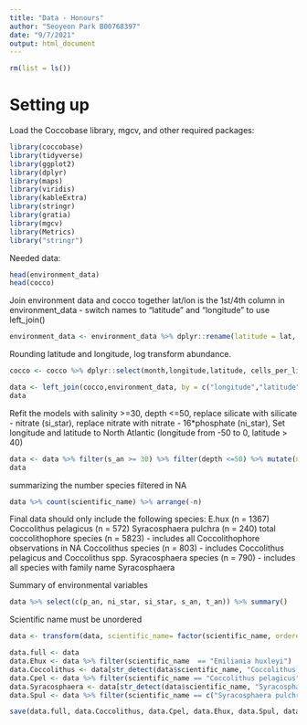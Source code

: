 ```yaml
---
title: "Data - Honours"
author: "Seoyeon Park B00768397"
date: "9/7/2021"
output: html_document
---
```


```r
rm(list = ls())
```

# Setting up
Load the Coccobase library, mgcv, and other required packages:
```r
library(coccobase)
library(tidyverse)
library(ggplot2)
library(dplyr)
library(maps)
library(viridis)
library(kableExtra)
library(stringr)
library(gratia)
library(mgcv)
library(Metrics)
library("stringr")
```


Needed data:
```r
head(environment_data)
head(cocco)
```

Join environment data and cocco together
lat/lon is the 1st/4th column in environment_data - switch names to "latitude" and "longitude" to use left_join()

```r
environment_data <- environment_data %>% dplyr::rename(latitude = lat, longitude = lon)
```

Rounding latitude and longitude, log transform abundance. 

```r
cocco <- cocco %>% dplyr::select(month,longitude,latitude, cells_per_litre, scientific_name, depth) %>% mutate(longitude = round((longitude-0.5),digits = 0) + 0.5) %>% mutate(latitude = round((latitude-0.5), digits = 0) + 0.5) %>% mutate(cells_per_litre = log(cells_per_litre)) %>% filter(cells_per_litre > 0) 

data <- left_join(cocco,environment_data, by = c("longitude","latitude","month"))
data
```  

Refit the models with salinity >=30, depth <=50, replace silicate with silicate - nitrate (si_star), replace nitrate with nitrate - 16*phosphate (ni_star), Set longitude and latitude to North Atlantic (longitude from -50 to 0, latitude > 40)

```r
data <- data %>% filter(s_an >= 30) %>% filter(depth <=50) %>% mutate(ni_star = n_an - 16*p_an) %>% mutate(si_star = i_an - n_an) %>% subset(latitude >= 40 & longitude <= 0 & longitude >= -50) 
data
```

summarizing the number species filtered in NA

```r
data %>% count(scientific_name) %>% arrange(-n)
```

Final data should only include the following species:
E.hux (n = 1367)
Coccolithus pelagicus  (n = 572)
Syracosphaera pulchra (n = 240)
total coccolithophore species (n = 5823) - includes all Coccolithophore observations in NA
Coccolithus species (n = 803) - includes Coccolithus pelagicus and Coccolithus spp. 
Syracosphaera species (n = 790) - includes all species with family name Syracosphaera   

Summary of environmental variables

```r
data %>% select(c(p_an, ni_star, si_star, s_an, t_an)) %>% summary()
```

Scientific name must be unordered
```r
data <- transform(data, scientific_name= factor(scientific_name, ordered=FALSE)) 
```

```r
data.full <- data
data.Ehux <- data %>% filter(scientific_name  == "Emiliania huxleyi")
data.Coccolithus <- data[str_detect(data$scientific_name, "Coccolithus "), ]
data.Cpel <- data %>% filter(scientific_name == "Coccolithus pelagicus")
data.Syracosphaera <- data[str_detect(data$scientific_name, "Syracosphaera"), ]
data.Spul <- data %>% filter(scientific_name == c("Syracosphaera pulchra"))
```

```r
save(data.full, data.Coccolithus, data.Cpel, data.Ehux, data.Spul, data.Syracosphaera, file = "data_subsets.RData")
```

























